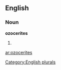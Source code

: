 ==English==

===Noun===
'''ozocerites'''

# {{plural of|[[ozocerite]]}}

[[Category:English plurals]]

[[ar:ozocerites]]